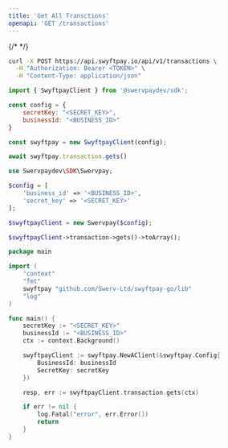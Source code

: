 ```yaml
---
title: 'Get All Transctions'
openapi: 'GET /transactions'
---
```


{/* <Snippet file="authorization.mdx" /> */}
<RequestExample>

```bash cURL
curl -X POST https://api.swyftpay.io/api/v1/transactions \
  -H "Authorization: Bearer <TOKEN>" \
  -H "Content-Type: application/json"
```

```javascript Node.js
import { SwyftpayClient } from '@swervpaydev/sdk';

const config = {
    secretKey: "<SECRET_KEY>",
    businessId: "<BUSINESS_ID>"
}

const swyftpay = new SwyftpayClient(config);

await swyftpay.transaction.gets()
```

```php PHP
use Swervpaydev\SDK\Swervpay;

$config = [
	'business_id' => '<BUSINESS_ID>',
	'secret_key' => '<SECRET_KEY>'
];

$swyftpayClient = new Swervpay($config);

$swyftpayClient->transaction->gets()->toArray();
```


```go Go
package main

import (
	"context"
	"fmt"
	swyftpay "github.com/Swerv-Ltd/swyftpay-go/lib"
	"log"
)

func main() {
	secretKey := "<SECRET_KEY>"
    businessId := "<BUSINESS_ID>"
	ctx := context.Background()

	swyftpayClient := swyftpay.NewAClient(&swyftpay.Config{
        BusinessId: businessId
        SecretKey: secretKey
    })

	resp, err := swyftpayClient.transaction.gets(ctx)

	if err != nil {
		log.Fatal("error", err.Error())
		return
	}
}
```

</RequestExample>

